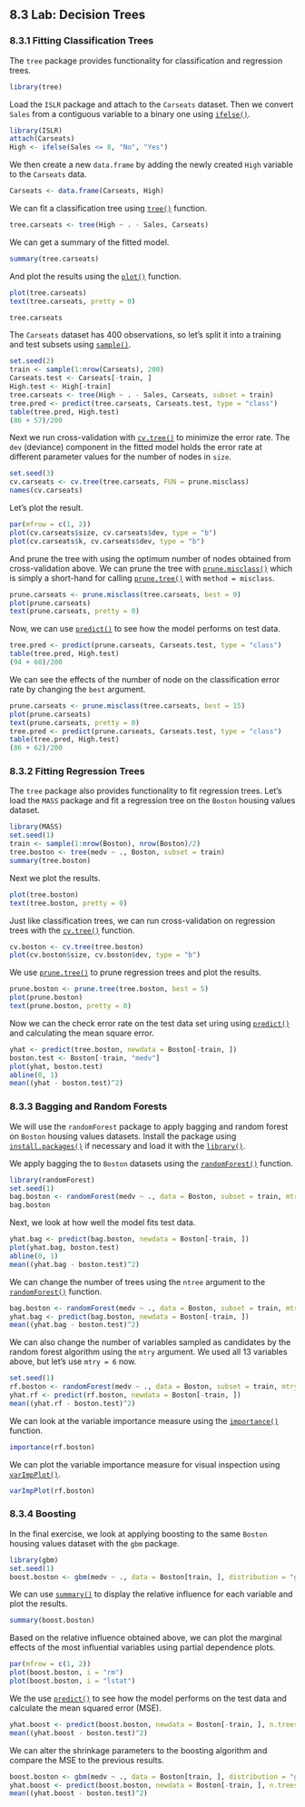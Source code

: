 ## 8.3 Lab: Decision Trees

### 8.3.1 Fitting Classification Trees

The `tree` package provides functionality for classification and regression trees. 

```r
library(tree)
```

Load the `ISLR` package and attach to the `Carseats` dataset. Then we convert `Sales` from a contiguous variable to a binary one using [`ifelse()`](http://bit.ly/R_ifelse).

```r
library(ISLR)
attach(Carseats)
High <- ifelse(Sales <= 8, "No", "Yes")
```

We then create a new `data.frame` by adding the newly created `High` variable to the `Carseats` data.

```r
Carseats <- data.frame(Carseats, High)
```

We can fit a classification tree using [`tree()`](http://bit.ly/R_tree) function.

```r
tree.carseats <- tree(High ~ . - Sales, Carseats)
```

We can get a summary of the fitted model.

```r
summary(tree.carseats)
```

And plot the results using the [`plot()`](http://bit.ly/R_plot) function.

```r
plot(tree.carseats)
text(tree.carseats, pretty = 0)
```

```r
tree.carseats
```

The `Carseats` dataset has 400 observations, so let's split it into a training and test subsets using [`sample()`](http://bit.ly/R_plot).

```r
set.seed(2)
train <- sample(1:nrow(Carseats), 200)
Carseats.test <- Carseats[-train, ]
High.test <- High[-train]
tree.carseats <- tree(High ~ . - Sales, Carseats, subset = train)
tree.pred <- predict(tree.carseats, Carseats.test, type = "class")
table(tree.pred, High.test)
(86 + 57)/200
```

Next we run cross-validation with [`cv.tree()`](http://bit.ly/R_cv_tree) to minimize the error rate.  The `dev` (deviance) component in the fitted model holds the error rate at different parameter values for the number of nodes in `size`.

```r
set.seed(3)
cv.carseats <- cv.tree(tree.carseats, FUN = prune.misclass)
names(cv.carseats)
```

Let's plot the result.

```r
par(mfrow = c(1, 2))
plot(cv.carseats$size, cv.carseats$dev, type = "b")
plot(cv.carseats$k, cv.carseats$dev, type = "b")
```

And prune the tree with using the optimum number of nodes obtained from cross-validation above. We can prune the tree with [`prune.misclass()`](http://bit.ly/R_prune_tree) which is simply a short-hand for calling [`prune.tree()`](http://bit.ly/R_prune_tree) with `method = misclass`.

```r
prune.carseats <- prune.misclass(tree.carseats, best = 9)
plot(prune.carseats)
text(prune.carseats, pretty = 0)
```

Now, we can use [`predict()`](http://bit.ly/R_predict) to see how the model performs on test data.

```r
tree.pred <- predict(prune.carseats, Carseats.test, type = "class")
table(tree.pred, High.test)
(94 + 60)/200
```

We can see the effects of the number of node on the classification error rate by changing the `best` argument.

```r
prune.carseats <- prune.misclass(tree.carseats, best = 15)
plot(prune.carseats)
text(prune.carseats, pretty = 0)
tree.pred <- predict(prune.carseats, Carseats.test, type = "class")
table(tree.pred, High.test)
(86 + 62)/200
```

### 8.3.2 Fitting Regression Trees

The `tree` package also provides functionality to fit regression trees. Let's load the `MASS` package and fit a regression tree on the `Boston` housing values dataset.

```r
library(MASS)
set.seed(1)
train <- sample(1:nrow(Boston), nrow(Boston)/2)
tree.boston <- tree(medv ~ ., Boston, subset = train)
summary(tree.boston)
```

Next we plot the results.

```r
plot(tree.boston)
text(tree.boston, pretty = 0)
```

Just like classification trees, we can run cross-validation on regression trees with the [`cv.tree()`](http://bit.ly/R_cv_tree) function.

```r
cv.boston <- cv.tree(tree.boston)
plot(cv.boston$size, cv.boston$dev, type = "b")
```

We use [`prune.tree()`](http://bit.ly/R_prune_tree) to prune regression trees and plot the results.

```r
prune.boston <- prune.tree(tree.boston, best = 5)
plot(prune.boston)
text(prune.boston, pretty = 0)
```

Now we can the check error rate on the test data set uring using [`predict()`](http://bit.ly/R_predict) and calculating the mean square error.

```r
yhat <- predict(tree.boston, newdata = Boston[-train, ])
boston.test <- Boston[-train, "medv"]
plot(yhat, boston.test)
abline(0, 1)
mean((yhat - boston.test)^2)
```

### 8.3.3 Bagging and Random Forests

We will use the `randomForest` package to apply bagging and random forest on `Boston` housing values datasets. Install the package using [`install.packages()`](http://bit.ly/R_install_packages) if necessary and load it with the [`library()`](http://bit.ly/R_library).

We apply bagging the to `Boston` datasets using the [`randomForest()`](http://bit.ly/R_random_forest) function.

```r
library(randomForest)
set.seed(1)
bag.boston <- randomForest(medv ~ ., data = Boston, subset = train, mtry = 13, importance = TRUE)
bag.boston
```

Next, we look at how well the model fits test data.

```r
yhat.bag <- predict(bag.boston, newdata = Boston[-train, ])
plot(yhat.bag, boston.test)
abline(0, 1)
mean((yhat.bag - boston.test)^2)
```

We can change the number of trees using the `ntree` argument to the [`randomForest()`](http://bit.ly/R_random_forest) function.

```r
bag.boston <- randomForest(medv ~ ., data = Boston, subset = train, mtry = 13, ntree = 25)
yhat.bag <- predict(bag.boston, newdata = Boston[-train, ])
mean((yhat.bag - boston.test)^2)
```

We can also change the number of variables sampled as candidates by the random forest algorithm using the `mtry` argument. We used all 13 variables above, but let's use `mtry = 6` now.

```r
set.seed(1)
rf.boston <- randomForest(medv ~ ., data = Boston, subset = train, mtry = 6, importance = TRUE)
yhat.rf <- predict(rf.boston, newdata = Boston[-train, ])
mean((yhat.rf - boston.test)^2)
```

We can look at the variable importance measure using the [`importance()`](http://bit.ly/R_importance) function.

```r
importance(rf.boston)
```

We can plot the variable importance measure for visual inspection using [`varImpPlot()`](http://bit.ly/R_var_imp_plot).

```r
varImpPlot(rf.boston)
```

### 8.3.4 Boosting

In the final exercise, we look at applying boosting to the same `Boston` housing values dataset with the `gbm` package.

```r
library(gbm)
set.seed(1)
boost.boston <- gbm(medv ~ ., data = Boston[train, ], distribution = "gaussian", n.trees = 5000, interaction.depth = 4)
```

We can use [`summary()`](http://bit.ly/R_summary) to display the relative influence for each variable and plot the results. 

```r
summary(boost.boston)
```

Based on the relative influence obtained above, we can plot the marginal effects of the most influential variables using partial dependence plots.

```r
par(mfrow = c(1, 2))
plot(boost.boston, i = "rm")
plot(boost.boston, i = "lstat")
```

We the use [`predict()`](http://bit.ly/R_predict) to see how the model performs on the test data and calculate the mean squared error (MSE).

```r
yhat.boost <- predict(boost.boston, newdata = Boston[-train, ], n.trees = 5000)
mean((yhat.boost - boston.test)^2)
```

We can alter the shrinkage parameters to the boosting algorithm and compare the MSE to the previous results.

```r
boost.boston <- gbm(medv ~ ., data = Boston[train, ], distribution = "gaussian", n.trees = 5000, interaction.depth = 4, shrinkage = 0.2, verbose = F)
yhat.boost <- predict(boost.boston, newdata = Boston[-train, ], n.trees = 5000)
mean((yhat.boost - boston.test)^2)
```













 
